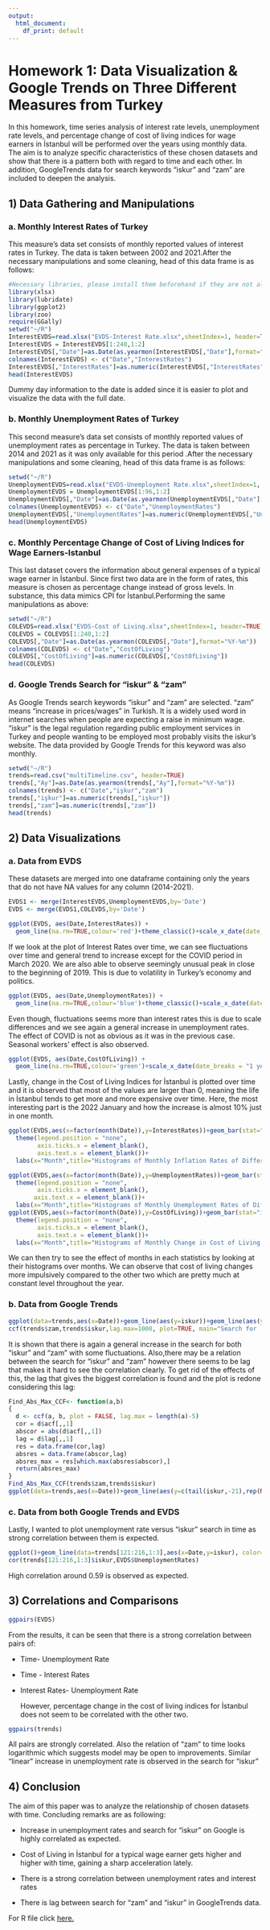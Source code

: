 ---
output: 
  html_document: 
    df_print: default
---

# Homework 1: Data Visualization & Google Trends on Three Different Measures from Turkey

In this homework, time series analysis of interest rate levels, unemployment rate levels, and percentage change of cost of living indices for wage earners in İstanbul will be performed over the years using monthly data. The aim is to analyze specific characteristics of these chosen datasets and show that there is a pattern both with regard to time and each other. In addition, GoogleTrends data for search keywords "iskur" and "zam" are included to deepen the analysis.

## 1) Data Gathering and Manipulations

### a. Monthly Interest Rates of Turkey

This measure's data set consists of monthly reported values of interest rates in Turkey. The data is taken between 2002 and 2021.After the necessary manipulations and some cleaning, head of this data frame is as follows:

```{r echo=FALSE, include=TRUE, warning=FALSE, message=FALSE}
#Necessary libraries, please install them beforehand if they are not already installed.
library(xlsx)
library(lubridate)
library(ggplot2)
library(zoo)
require(GGally)
setwd("~/R")
InterestEVDS=read.xlsx("EVDS-Interest Rate.xlsx",sheetIndex=1, header=TRUE)
InterestEVDS = InterestEVDS[1:240,1:2]
InterestEVDS[,"Date"]=as.Date(as.yearmon(InterestEVDS[,"Date"],format="%Y-%m"))
colnames(InterestEVDS) <- c("Date","InterestRates")
InterestEVDS[,"InterestRates"]=as.numeric(InterestEVDS[,"InterestRates"])
head(InterestEVDS)
```

Dummy day information to the date is added since it is easier to plot and visualize the data with the full date.

### b. Monthly Unemployment Rates of Turkey

This second measure's data set consists of monthly reported values of unemployment rates as percentage in Turkey. The data is taken between 2014 and 2021 as it was only available for this period .After the necessary manipulations and some cleaning, head of this data frame is as follows:

```{r echo=FALSE, include=TRUE, warning=FALSE}
setwd("~/R")
UnemploymentEVDS=read.xlsx("EVDS-Unemployment Rate.xlsx",sheetIndex=1, header=TRUE)
UnemploymentEVDS = UnemploymentEVDS[1:96,1:2]
UnemploymentEVDS[,"Date"]=as.Date(as.yearmon(UnemploymentEVDS[,"Date"],format="%Y-%m"))
colnames(UnemploymentEVDS) <- c("Date","UnemploymentRates")
UnemploymentEVDS[,"UnemploymentRates"]=as.numeric(UnemploymentEVDS[,"UnemploymentRates"])
head(UnemploymentEVDS)
```

### c. Monthly Percentage Change of Cost of Living Indices for Wage Earners-Istanbul

This last dataset covers the information about general expenses of a typical wage earner in İstanbul. Since first two data are in the form of rates, this measure is chosen as percentage change instead of gross levels. In substance, this data mimics CPI for İstanbul.Performing the same manipulations as above:

```{r echo=FALSE, include=TRUE, warning=FALSE}
setwd("~/R")
COLEVDS=read.xlsx("EVDS-Cost of Living.xlsx",sheetIndex=1, header=TRUE)
COLEVDS = COLEVDS[1:240,1:2]
COLEVDS[,"Date"]=as.Date(as.yearmon(COLEVDS[,"Date"],format="%Y-%m"))
colnames(COLEVDS) <- c("Date","CostOfLiving")
COLEVDS[,"CostOfLiving"]=as.numeric(COLEVDS[,"CostOfLiving"])
head(COLEVDS)

```

### d. Google Trends Search for "iskur" & "zam"

As Google Trends search keywords "iskur" and "zam" are selected. "zam" means "increase in prices/wages" in Turkish. It is a widely used word in internet searches when people are expecting a raise in minimum wage. "iskur" is the legal regulation regarding public employment services in Turkey and people wanting to be employed most probably visits the iskur's website. The data provided by Google Trends for this keyword was also monthly.

```{r echo=FALSE, include=TRUE, warning=FALSE}
setwd("~/R")
trends=read.csv("multiTimeline.csv", header=TRUE)
trends[,"Ay"]=as.Date(as.yearmon(trends[,"Ay"],format="%Y-%m"))
colnames(trends) <- c("Date","işkur","zam")
trends[,"işkur"]=as.numeric(trends[,"işkur"])
trends[,"zam"]=as.numeric(trends[,"zam"])
head(trends)
```

## 2) Data Visualizations

### a. Data from EVDS

These datasets are merged into one dataframe containing only the years that do not have NA values for any column (2014-2021).

```{r}
EVDS1 <- merge(InterestEVDS,UnemploymentEVDS,by='Date')
EVDS <- merge(EVDS1,COLEVDS,by='Date')

ggplot(EVDS, aes(Date,InterestRates)) +
  geom_line(na.rm=TRUE,colour='red')+theme_classic()+scale_x_date(date_breaks = "1 year", date_labels = "%Y %b", date_minor_breaks = "1 month")
```

If we look at the plot of Interest Rates over time, we can see fluctuations over time and general trend to increase except for the COVID period in March 2020. We are also able to observe seemingly unusual peak in close to the beginning of 2019. This is due to volatility in Turkey's economy and politics.

```{r}
ggplot(EVDS, aes(Date,UnemploymentRates)) +
  geom_line(na.rm=TRUE,colour='blue')+theme_classic()+scale_x_date(date_breaks = "1 year", date_labels = "%Y %b", date_minor_breaks = "1 month")
```

Even though, fluctuations seems more than interest rates this is due to scale differences and we see again a general increase in unemployment rates. The effect of COVID is not as obvious as it was in the previous case. Seasonal workers' effect is also observed.

```{r}
ggplot(EVDS, aes(Date,CostOfLiving)) +
  geom_line(na.rm=TRUE,colour='green')+scale_x_date(date_breaks = "1 year", date_labels = "%Y %b", date_minor_breaks = "1 month")+theme_classic()
```

Lastly, change in the Cost of Living Indices for İstanbul is plotted over time and it is observed that most of the values are larger than 0, meaning the life in İstanbul tends to get more and more expensive over time. Here, the most interesting part is the 2022 January and how the increase is almost 10% just in one month.

```{r}
ggplot(EVDS,aes(x=factor(month(Date)),y=InterestRates))+geom_bar(stat="identity",aes(fill=month(Date)))+facet_wrap(~year(Date))+
  theme(legend.position = "none",
        axis.ticks.x = element_blank(),
        axis.text.x = element_blank())+
  labs(x="Month",title="Histograms of Monthly Inflation Rates of Different Years")+scale_fill_distiller(palette="Pastel2")

ggplot(EVDS,aes(x=factor(month(Date)),y=UnemploymentRates))+geom_bar(stat="identity",aes(fill=month(Date)))+facet_wrap(~year(Date))+
  theme(legend.position = "none",
        axis.ticks.x = element_blank(),
       axis.text.x = element_blank())+
  labs(x="Month",title="Histograms of Monthly Unemployment Rates of Different Years")+scale_fill_distiller(palette="Accent")
ggplot(EVDS,aes(x=factor(month(Date)),y=CostOfLiving))+geom_bar(stat="identity",aes(fill=month(Date)))+facet_wrap(~year(Date))+
  theme(legend.position = "none",
        axis.ticks.x = element_blank(),
        axis.text.x = element_blank())+
  labs(x="Month",title="Histograms of Monthly Change in Cost of Living in İstanbul for Different Years")+scale_fill_distiller(palette="Set2")

```

We can then try to see the effect of months in each statistics by looking at their histograms over months. We can observe that cost of living changes more impulsively compared to the other two which are pretty much at constant level throughout the year.

### b. Data from Google Trends

```{r echo=FALSE, include=TRUE, warning=FALSE}
ggplot(data=trends,aes(x=Date))+geom_line(aes(y=iskur))+geom_line(aes(y=zam),color="red")+theme_classic()+labs(y=" ")
ccf(trends$zam,trends$iskur,lag.max=1000, plot=TRUE, main="Search for 'işkur' & 'zam'")  
```

It is shown that there is again a general increase in the search for both "iskur" and "zam" with some fluctuations. Also,there may be a relation between the search for "iskur" and "zam" however there seems to be lag that makes it hard to see the correlation clearly. To get rid of the effects of this, the lag that gives the biggest correlation is found and the plot is redone considering this lag:

```{r echo=FALSE, include=TRUE, warning=FALSE}
Find_Abs_Max_CCF<- function(a,b)
{
  d <- ccf(a, b, plot = FALSE, lag.max = length(a)-5)
  cor = d$acf[,,1]
  abscor = abs(d$acf[,,1])
  lag = d$lag[,,1]
  res = data.frame(cor,lag)
  absres = data.frame(abscor,lag)
  absres_max = res[which.max(absres$abscor),]
  return(absres_max)
}
Find_Abs_Max_CCF(trends$zam,trends$iskur)
ggplot(data=trends,aes(x=Date))+geom_line(aes(y=c(tail(iskur,-21),rep(NA,21))))+geom_line(aes(y=zam),color="red")

```

### c. Data from both Google Trends and EVDS

Lastly, I wanted to plot unemployment rate versus "iskur" search in time as strong correlation between them is expected.

```{r echo=FALSE, include=TRUE, warning=FALSE}
ggplot()+geom_line(data=trends[121:216,1:3],aes(x=Date,y=iskur), color="yellow")+geom_line(data=EVDS, aes(x=Date, y=UnemploymentRates),color="pink")+theme_dark()+labs(y="")
cor(trends[121:216,1:3]$iskur,EVDS$UnemploymentRates)

```

High correlation around 0.59 is observed as expected.

## 3) Correlations and Comparisons

```{r echo=TRUE, message=FALSE, warning=FALSE, paged.print=FALSE}
ggpairs(EVDS)
```

From the results, it can be seen that there is a strong correlation between pairs of:

-   Time- Unemployment Rate

-   Time - Interest Rates

-   Interest Rates- Unemployment Rate

    However, percentage change in the cost of living indices for İstanbul does not seem to be correlated with the other two.

```{r echo=TRUE, message=FALSE, warning=FALSE, paged.print=FALSE}
ggpairs(trends)

```

All pairs are strongly correlated. Also the relation of "zam" to time looks logarithmic which suggests model may be open to improvements. Similar "linear" increase in unemployment rate is observed in the search for "iskur"

## 4) Conclusion

The aim of this paper was to analyze the relationship of chosen datasets with time. Concluding remarks are as following:

-   Increase in unemployment rates and search for "iskur" on Google is highly correlated as expected.

-    Cost of Living in İstanbul for a typical wage earner gets higher and higher with time, gaining a sharp acceleration lately.

-   There is a strong correlation between unemployment rates and interest rates

-   There is lag between search for "zam" and "iskur" in GoogleTrends data.

For R file click [here.](https://github.com/BU-IE-360/spring22-elifatilgan/blob/gh-pages/files/hw1.R)
